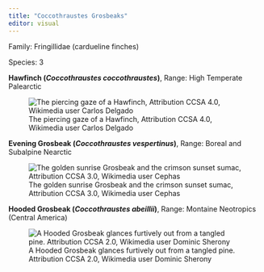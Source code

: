 ```yaml
---
title: "Coccothraustes Grosbeaks"
editor: visual
---
```


Family: Fringillidae (cardueline finches) 

Species: 3

**Hawfinch (*Coccothraustes coccothraustes*)**, Range: High Temperate Palearctic

![The piercing gaze of a Hawfinch, Attribution CCSA 4.0, Wikimedia user Carlos Delgado](https://upload.wikimedia.org/wikipedia/commons/thumb/d/dd/Coccothraustes_coccothraustes_-_01.jpg/640px-Coccothraustes_coccothraustes_-_01.jpg)

**Evening Grosbeak (*Coccothraustes vespertinus*)**, Range: Boreal and Subalpine Nearctic

![The golden sunrise Grosbeak and the crimson sunset sumac, Attribution CCSA 3.0, Wikimedia user Cephas](https://upload.wikimedia.org/wikipedia/commons/thumb/c/c9/Hesperiphona_vespertina_CT2.jpg/640px-Hesperiphona_vespertina_CT2.jpg)

**Hooded Grosbeak (*Coccothraustes abeillii*)**, Range: Montaine Neotropics (Central America)

![A Hooded Grosbeak glances furtively out from a tangled pine. Attribution CCSA 2.0, Wikimedia user Dominic Sherony](https://upload.wikimedia.org/wikipedia/commons/thumb/2/23/Coccothraustes_abeillei.jpg/640px-Coccothraustes_abeillei.jpg)
